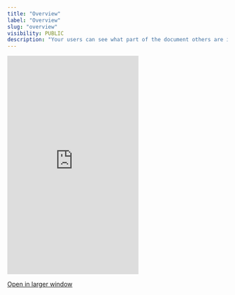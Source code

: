 ```yaml
---
title: "Overview"
label: "Overview"
slug: "overview"
visibility: PUBLIC
description: "Your users can see what part of the document others are interacting with in real-time."
---
```



  <Frame>
  <iframe
    src="https://landing-page-demo-velt.vercel.app/?feature=live-selection"
    scrolling="no"
    frameBorder="0"
    className="w-full"
    height="500px"
  ></iframe>
  </Frame>

  [Open in larger window](https://landing-page-demo-velt.vercel.app/?feature=live-selection)